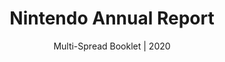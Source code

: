 ---
title: "Nintendo Annual Report"
subtitle: "Multi-Spread Booklet | 2020"
description: " What would an annual report look like if you made them pretty and aesthetically pleasing? My take on redesigning Nintendo’s annual report using their branding assets. This booklet is a fun rendition of a few key spreads in a typical annual report."
pubDate: "2020"
heroImage: "./annual-report-thumbnail.png"
images:
  - src: "./page-1.gif"
    alt: "Page 1"
  - src: "./page-2.jpg"
    alt: "Page 2"
  - src: "./page-3.jpg"
    alt: "Page 3"
  - src: "./page-4.jpg"
    alt: "Page 4"
  - src: "./page-5.jpg"
    alt: "Page 5"
  - src: "./page-6.jpg"
    alt: "Page 6"
  - src: "./page-7.jpg"
    alt: "Page 7"
  - src: "./page-8.jpg"
    alt: "Page 8"
  - src: "./page-9.jpg"
    alt: "Page 9"
  - src: "./page-10.jpg"
    alt: "Page 10"
  - src: "./page-11.jpg"
    alt: "Page 11"
  - src: "./page-12.jpg"
    alt: "Page 12"
  - src: "./page-13.jpg"
    alt: "Page 13"
  - src: "./page-14.jpg"
    alt: "Page 14"
  - src: "./page-15.jpg"
    alt: "Page 15"
---